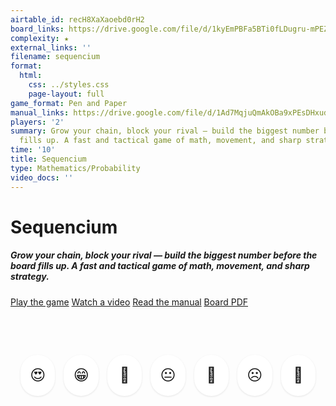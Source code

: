 ```yaml
---
airtable_id: recH8XaXaoebd0rH2
board_links: https://drive.google.com/file/d/1kyEmPBFa5BTi0fLDugru-mPEZLnlGRWM/view?usp=drive_link
complexity: ★
external_links: ''
filename: sequencium
format:
  html:
    css: ../styles.css
    page-layout: full
game_format: Pen and Paper
manual_links: https://drive.google.com/file/d/1Ad7MqjuQmAkOBa9xPEsDHxudAn64OqAM/view?usp=drive_link
players: '2'
summary: Grow your chain, block your rival — build the biggest number before the board
  fills up. A fast and tactical game of math, movement, and sharp strategy.
time: '10'
title: Sequencium
type: Mathematics/Probability
video_docs: ''
---
```


# Sequencium

:::{.game-info-box}
:::{.game-stats}
```{=html}
<span class="tooltip-gamestats" data-tooltip="10 minutes"><i class="fas fa-clock"></i></span>
<span class="tooltip-gamestats" data-tooltip="2 players"><i class="fas fa-users"></i></span>
<span class="tooltip-gamestats" data-tooltip="Pen and Paper required"><i class="fas fa-clone"></i></span>
<span class="tooltip-gamestats" data-tooltip="★"><i class="fas fa-star"></i></span>
```
:::
:::

:::{.game-summary}
##### Grow your chain, block your rival — build the biggest number before the board fills up. A fast and tactical game of math, movement, and sharp strategy.
:::

:::{.game-actions}
<a href="#" class="btn btn-play disabled-button"><i class="fa fa-gamepad"></i> Play the game</a>
<a href="#" class="btn btn-watch disabled-button"><i class="fa fa-video"></i> Watch a video</a>
<a href="https://drive.google.com/file/d/1Ad7MqjuQmAkOBa9xPEsDHxudAn64OqAM/view?usp=drive_link" class="btn btn-manual"><i class="fa fa-book"></i> Read the manual</a>
<a href="https://drive.google.com/file/d/1kyEmPBFa5BTi0fLDugru-mPEZLnlGRWM/view?usp=drive_link" class="btn btn-board"><i class="fa fa-file-pdf"></i> Board PDF</a>
:::

```{=html}
<div class="reaction-container">
	<div class="emoji" data-reaction="emoji-loved" data-tooltip="Loved it!">
		😍
	</div>
	<div class="emoji" data-reaction="emoji-enjoyed" data-tooltip="Enjoyed it">
		😁
	</div>
	<div
		class="emoji"
		data-reaction="emoji-mindblow"
		data-tooltip="Mind Blown!"
	>
		🤯
	</div>
	<div class="emoji" data-reaction="emoji-meh" data-tooltip="Meh">😐</div>
	<div class="emoji" data-reaction="emoji-confused" data-tooltip="Confused">
		🫤
	</div>
	<div
		class="emoji"
		data-reaction="emoji-notenjoyed"
		data-tooltip="Did not enjoy"
	>
		☹️
	</div>
	<div
		class="emoji"
		data-reaction="emoji-frustrated"
		data-tooltip="Got frustrated"
	>
		😤
	</div>
</div>

<style>
	.reaction-container {
		display: flex;
		justify-content: center;
		gap: 14px;
		padding: 16px;
		margin-top: 60px;
		border-radius: 12px;
		max-width: 480px;
		margin-left: auto;
		margin-right: auto;
	}

	.emoji {
		cursor: pointer;
		display: flex;
		align-items: center;
		justify-content: center;
		padding: 8px;
		border-radius: 999px;
		background-color: #fff;
		box-shadow: 0 1px 3px rgba(0, 0, 0, 0.1);
		transition: transform 0.2s ease, background-color 0.2s ease;
		font-size: 1.5rem;
		width: 50px;
		height: 50px;
		position: relative;
	}

	.emoji::after {
		content: attr(data-tooltip);
		position: absolute;
		bottom: 110%;
		left: 50%;
		transform: translateX(-50%);
		background: #333;
		color: #fff;
		padding: 4px 8px;
		border-radius: 4px;
		font-size: 0.75rem;
		white-space: nowrap;
		opacity: 0;
		pointer-events: none;
		transition: opacity 0.2s ease;
		z-index: 10;
	}

	.emoji:hover::after {
		opacity: 1;
	}

	.emoji:hover {
		background-color: #f0f0f0;
		transform: scale(1.1);
	}

	.emoji.clicked {
		animation: pop 0.3s ease;
	}

	.emoji.active-reaction {
		background-color: #d0f0ff;
		box-shadow: 0 0 0 2px #00aaff;
	}

	@keyframes pop {
		0% {
			transform: scale(1);
		}
		50% {
			transform: scale(1.3);
		}
		100% {
			transform: scale(1);
		}
	}
</style>

<script>
	document.addEventListener("DOMContentLoaded", () => {
		const emojis = document.querySelectorAll(".emoji");
		const gameId = window.location.pathname;
		const cookieKey = `reaction-${gameId}`;

		// Cookie helpers
		function setCookie(name, value, days) {
			const d = new Date();
			d.setTime(d.getTime() + days * 24 * 60 * 60 * 1000);
			document.cookie = `${name}=${value};expires=${d.toUTCString()};path=/`;
		}

		function getCookie(name) {
			const cookies = document.cookie.split("; ");
			for (const cookie of cookies) {
				const [key, value] = cookie.split("=");
				if (key === name) return value;
			}
			return null;
		}

		function deleteCookie(name) {
			document.cookie = `${name}=; expires=Thu, 01 Jan 1970 00:00:00 UTC; path=/;`;
		}

		// Load and apply stored reaction
		const storedReaction = getCookie(cookieKey);
		emojis.forEach((emoji) => {
			if (emoji.dataset.reaction === storedReaction) {
				emoji.classList.add("active-reaction");
			}
		});

		emojis.forEach((emoji) => {
			emoji.addEventListener("click", () => {
				const clickedReaction = emoji.dataset.reaction;
				const currentReaction = getCookie(cookieKey);

				if (clickedReaction === currentReaction) {
					// Unselect
					deleteCookie(cookieKey);
					emoji.classList.remove("active-reaction");
				} else {
					// Switch reaction
					emojis.forEach((e) =>
						e.classList.remove("active-reaction")
					);
					emoji.classList.add("active-reaction");
					setCookie(cookieKey, clickedReaction, 365);
				}

				// Animate
				emoji.classList.add("clicked");
				setTimeout(() => emoji.classList.remove("clicked"), 400);

				// TODO: Send clickedReaction + gameId to backend
				// fetch("https://your-backend.com/reactions", {
				// 	method: "POST",
				//	headers: { "Content-Type": "application/json" },
				//	body: JSON.stringify({ gameId, reaction: clickedReaction })
				// });
			});
		});
	});
</script>

<script>
	document.addEventListener("DOMContentLoaded", function () {
		const typeMap = {
			"Strategy": "#fffcd4",
			"Mathematics/Probability": "#ffecdb",
			"Language/Social": "#dcf3fa",
			"Science/Deduction": "#fffcd4",
		};

		// This value is inserted at render time by Quarto from frontmatter
		const type = "{{< meta type >}}";

		const color = typeMap[type];
		if (color) {
			document.body.style.backgroundColor = color;
		}
	});
</script>
```

